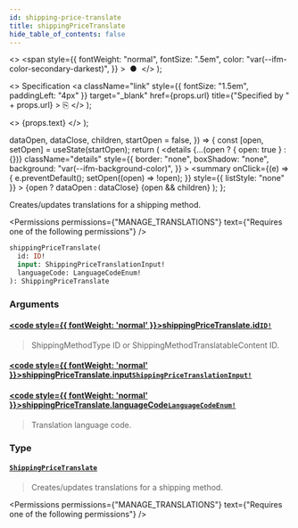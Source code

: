 ```yaml
---
id: shipping-price-translate
title: shippingPriceTranslate
hide_table_of_contents: false
---
```


  <>
    <span
      style={{
        fontWeight: "normal",
        fontSize: ".5em",
        color: "var(--ifm-color-secondary-darkest)",
      }}
    >
      &nbsp;●&nbsp;
    </span>
  </>
);

  <>
    Specification
    <a
      className="link"
      style={{ fontSize: "1.5em", paddingLeft: "4px" }}
      target="\_blank"
      href={props.url}
      title={"Specified by " + props.url}
    >
      ⎘
    </a>
  </>
);

  <>
    <span className={props.class}>{props.text}</span>
  </>
);


  dataOpen,
  dataClose,
  children,
  startOpen = false,
}) => {
  const [open, setOpen] = useState(startOpen);
  return (
    <details
      {...(open ? { open: true } : {})}
      className="details"
      style={{
        border: "none",
        boxShadow: "none",
        background: "var(--ifm-background-color)",
      }}
    >
      <summary
        onClick={(e) => {
          e.preventDefault();
          setOpen((open) => !open);
        }}
        style={{ listStyle: "none" }}
      >
        {open ? dataOpen : dataClose}
      </summary>
      {open && children}
    </details>
  );
};

Creates/updates translations for a shipping method.

<Permissions
  permissions={"MANAGE_TRANSLATIONS"}
  text={"Requires one of the following permissions"}
/>

```graphql
shippingPriceTranslate(
  id: ID!
  input: ShippingPriceTranslationInput!
  languageCode: LanguageCodeEnum!
): ShippingPriceTranslate
```

### Arguments

#### [<code style={{ fontWeight: 'normal' }}>shippingPriceTranslate.<b>id</b></code>](#)<Bullet />[`ID!`](../../../api-reference/miscellaneous/scalars/id) <Badge class="badge badge--secondary" text="non-null"/> <Badge class="badge badge--secondary" text="scalar"/>

> ShippingMethodType ID or ShippingMethodTranslatableContent ID.

#### [<code style={{ fontWeight: 'normal' }}>shippingPriceTranslate.<b>input</b></code>](#)<Bullet />[`ShippingPriceTranslationInput!`](../../../api-reference/miscellaneous/inputs/shipping-price-translation-input) <Badge class="badge badge--secondary" text="non-null"/> <Badge class="badge badge--secondary" text="input"/>

>

#### [<code style={{ fontWeight: 'normal' }}>shippingPriceTranslate.<b>languageCode</b></code>](#)<Bullet />[`LanguageCodeEnum!`](../../../api-reference/miscellaneous/enums/language-code-enum) <Badge class="badge badge--secondary" text="non-null"/> <Badge class="badge badge--secondary" text="enum"/>

> Translation language code.

### Type

#### [`ShippingPriceTranslate`](../../../api-reference/shipping/objects/shipping-price-translate) <Badge class="badge badge--secondary" text="object"/>

> Creates/updates translations for a shipping method.

<Permissions
  permissions={"MANAGE_TRANSLATIONS"}
  text={"Requires one of the following permissions"}
/>

